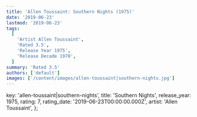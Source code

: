 ```yaml
---
title: 'Allen Toussaint: Southern Nights (1975)'
date: '2019-06-23'
lastmod: '2019-06-23'
tags:
  [
    'Artist Allen Toussaint',
    'Rated 3.5',
    'Release Year 1975',
    'Release Decade 1970',
  ]
summary: 'Rated 3.5'
authors: ['default']
images: ['/content/images/allen-toussaint|southern-nights.jpg']
---
```


  key: 'allen-toussaint|southern-nights',
  title: 'Southern Nights',
  release_year: 1975,
  rating: 7,
  rating_date: '2019-06-23T00:00:00.000Z',
  artist: 'Allen Toussaint',
};

<MusicRating data={data} />
